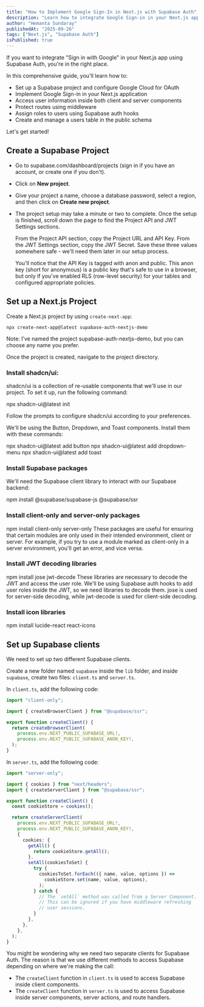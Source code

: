 ```yaml
---
title: "How to Implement Google Sign-In in Next.js with Supabase Auth"
description: "Learn how to integrate Google Sign-in in your Next.js app using Supabase Auth."
author: "Hemanta Sundaray"
publishedAt: "2025-09-26"
tags: ["Next.js", "Supabase Auth"]
isPublished: true
---
```


If you want to integrate "Sign in with Google" in your Next.js app using Supabase Auth, you're in the right place.

In this comprehensive guide, you'll learn how to:

- Set up a Supabase project and configure Google Cloud for OAuth
- Implement Google Sign-in in your Next.js application
- Access user information inside both client and server components
- Protect routes using middleware
- Assign roles to users using Supabase auth hooks
- Create and manage a users table in the public schema

Let's get started!

## Create a Supabase Project

- Go to supabase.com/dashboard/projects (sign in if you have an account, or create one if you don't).

- Click on **New project**.

- Give your project a name, choose a database password, select a region, and then click on **Create new project**.

- The project setup may take a minute or two to complete. Once the setup is finished, scroll down the page to find the Project API and JWT Settings sections.

  From the Project API section, copy the Project URL and API Key. From the JWT Settings section, copy the JWT Secret. Save these three values somewhere safe - we'll need them later in our setup process.

  You'll notice that the API Key is tagged with anon and public. This anon key (short for anonymous) is a public key that's safe to use in a browser, but only if you've enabled RLS (row-level security) for your tables and configured appropriate policies.

## Set up a Next.js Project

Create a Next.js project by using `create-next-app`:

```
npx create-next-app@latest supabase-auth-nextjs-demo
```

Note: I’ve named the project supabase-auth-nextjs-demo, but you can choose any name you prefer.

Once the project is created, navigate to the project directory.

### Install shadcn/ui:

shadcn/ui is a collection of re-usable components that we'll use in our project. To set it up, run the following command:

npx shadcn-ui@latest init

Follow the prompts to configure shadcn/ui according to your preferences.

We'll be using the Button, Dropdown, and Toast components. Install them with these commands:

npx shadcn-ui@latest add button
npx shadcn-ui@latest add dropdown-menu
npx shadcn-ui@latest add toast

### Install Supabase packages

We'll need the Supabase client library to interact with our Supabase backend:

npm install @supabase/supabase-js @supabase/ssr

### Install client-only and server-only packages

npm install client-only server-only
These packages are useful for ensuring that certain modules are only used in their intended environment, client or server. For example, if you try to use a module marked as client-only in a server environment, you'll get an error, and vice versa.

### Install JWT decoding libraries

npm install jose jwt-decode
These libraries are necessary to decode the JWT and access the user role. We'll be using Supabase auth hooks to add user roles inside the JWT, so we need libraries to decode them. jose is used for server-side decoding, while jwt-decode is used for client-side decoding.

### Install icon libraries

npm install lucide-react react-icons

## Set up Supabase clients

We need to set up two different Supabase clients.

Create a new folder named `supabase` inside the `lib` folder, and inside `supabase`, create two files: `client.ts` and `server.ts`.

In `client.ts`, add the following code:

```ts title="lib/supabase/client.ts"
import "client-only";

import { createBrowserClient } from "@supabase/ssr";

export function createClient() {
  return createBrowserClient(
    process.env.NEXT_PUBLIC_SUPABASE_URL!,
    process.env.NEXT_PUBLIC_SUPABASE_ANON_KEY!,
  );
}
```

In `server.ts`, add the following code:

```ts title="lib/supabase/server.ts"
import "server-only";

import { cookies } from "next/headers";
import { createServerClient } from "@supabase/ssr";

export function createClient() {
  const cookieStore = cookies();

  return createServerClient(
    process.env.NEXT_PUBLIC_SUPABASE_URL!,
    process.env.NEXT_PUBLIC_SUPABASE_ANON_KEY!,
    {
      cookies: {
        getAll() {
          return cookieStore.getAll();
        },
        setAll(cookiesToSet) {
          try {
            cookiesToSet.forEach(({ name, value, options }) =>
              cookieStore.set(name, value, options),
            );
          } catch {
            // The `setAll` method was called from a Server Component.
            // This can be ignored if you have middleware refreshing
            // user sessions.
          }
        },
      },
    },
  );
}
```

You might be wondering why we need two separate clients for Supabase Auth. The reason is that we use different methods to access Supabase depending on where we're making the call:

- The `createClient` function in `client.ts` is used to access Supabase inside client components.
- The `createClient` function in `server.ts` is used to access Supabase inside server components, server actions, and route handlers.
